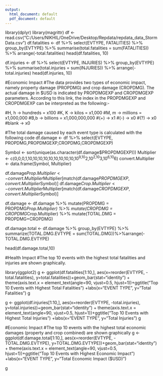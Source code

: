 ```yaml
---
output:
  html_document: default
  pdf_document: default
---
```

library(dplyr)
library(magrittr)
df <- read.csv("C:/Users/NIKHIL/OneDrive/Desktop/Repdata/repdata_data_StormData.csv")
df.fatalities <- df %>% select(EVTYPE, FATALITIES) %>% group_by(EVTYPE) %>% summarise(total.fatalities = sum(FATALITIES)) %>% arrange(-total.fatalities)
head(df.fatalities, 10)



df.injuries <- df %>% select(EVTYPE, INJURIES) %>% group_by(EVTYPE) %>% summarise(total.injuries = sum(INJURIES)) %>% arrange(-total.injuries)
head(df.injuries, 10)

#Economic Impact
#The data provides two types of economic impact, namely property damage (PROPDMG) and crop damage (CROPDMG). The actual damage in $USD is indicated by PROPDMGEXP and CROPDMGEXP parameters. According to this link, the index in the PROPDMGEXP and CROPDMGEXP can be interpreted as the following:-

#H, h -> hundreds = x100
#K, K -> kilos = x1,000
#M, m -> millions = x1,000,000
#B,b -> billions = x1,000,000,000
#(+) -> x1
#(-) -> x0
#(?) -> x0
#blank -> x0

#The total damage caused by each event type is calculated with the following code
df.damage <- df %>% select(EVTYPE, PROPDMG,PROPDMGEXP,CROPDMG,CROPDMGEXP)

Symbol <- sort(unique(as.character(df.damage$PROPDMGEXP)))
Multiplier <- c(0,0,0,1,10,10,10,10,10,10,10,10,10,10^9,10^2,10^2,10^3,10^6,10^6)
convert.Multiplier <- data.frame(Symbol, Multiplier)

df.damage$Prop.Multiplier <- convert.Multiplier$Multiplier[match(df.damage$PROPDMGEXP, convert.Multiplier$Symbol)]
df.damage$Crop.Multiplier <- convert.Multiplier$Multiplier[match(df.damage$CROPDMGEXP, convert.Multiplier$Symbol)]

df.damage <- df.damage %>% mutate(PROPDMG = PROPDMG*Prop.Multiplier) %>% mutate(CROPDMG = CROPDMG*Crop.Multiplier) %>% mutate(TOTAL.DMG = PROPDMG+CROPDMG)

df.damage.total <- df.damage %>% group_by(EVTYPE) %>% summarize(TOTAL.DMG.EVTYPE = sum(TOTAL.DMG))%>%arrange(-TOTAL.DMG.EVTYPE) 

head(df.damage.total,10)



#Health Impact
#The top 10 events with the highest total fatalities and injuries are shown graphically.

library(ggplot2)
g <- ggplot(df.fatalities[1:10,], aes(x=reorder(EVTYPE, -total.fatalities), y=total.fatalities))+geom_bar(stat="identity") + theme(axis.text.x = element_text(angle=90, vjust=0.5, hjust=1))+ggtitle("Top 10 Events with Highest Total Fatalities") +labs(x="EVENT TYPE", y="Total Fatalities")
g


g <- ggplot(df.injuries[1:10,], aes(x=reorder(EVTYPE, -total.injuries), y=total.injuries))+geom_bar(stat="identity") + theme(axis.text.x = element_text(angle=90, vjust=0.5, hjust=1))+ggtitle("Top 10 Events with Highest Total Injuries") +labs(x="EVENT TYPE", y="Total Injuries")
g

#Economic Impact
#The top 10 events with the highest total economic damages (property and crop combined) are shown graphically
g <- ggplot(df.damage.total[1:10,], aes(x=reorder(EVTYPE, -TOTAL.DMG.EVTYPE), y=TOTAL.DMG.EVTYPE))+geom_bar(stat="identity") + theme(axis.text.x = element_text(angle=90, vjust=0.5, hjust=1))+ggtitle("Top 10 Events with Highest Economic Impact") +labs(x="EVENT TYPE", y="Total Economic Impact ($USD)")

g










